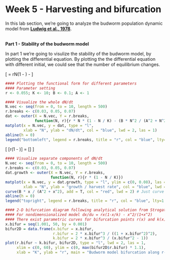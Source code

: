 # Week 5 - Harvesting and bifurcation{-} 

In this lab section, we're going to analyze the budworm population dynamic model from [**Ludwig et al., 1978**](https://doi.org/10.2307/3939).

<br>
**Part 1 - Stability of the budworm model**

In part 1 we're going to visulize the stability of the budworm model, by plotting the differential equation. By plotting the the differential equation with different initial, we could see that the number of equilibrium changes. 

\[
\dfrac{dN}{dt} = rN(1 - \dfrac{N}{K}) - \dfrac{BN^2}{A^2 + N^2}
\]

```r
#### Plotting the functional form for different parameters
#### Parameter setting
r <- 0.055; K <- 10; B <- 0.1; A <- 1

#### Visualize the whole dN/dt
N.vec <- seq(from = 0, to = 10, length = 500)
r.breaks <- c(0.03, 0.05, 0.07)
dat <- outer(X = N.vec, Y = r.breaks,
             function(N, r){r * N * (1 - N / K) - (B * N^2 / (A^2 + N^2))})
matplot(x = N.vec, y = dat, type = "l", 
        xlab = "N", ylab = "dN/dt", col = "blue", lwd = 2, las = 1)
abline(h = 0)
legend("bottomleft", legend = r.breaks, title = "r", col = "blue", lty=1:3, lwd = 2)
```
\[
\dfrac{dN}{dt}[r(1 - \dfrac{N}{K})] = \dfrac{dN}{dt}[\dfrac{BN^2}{A^2 + N^2}]
\]
```r
#### Visualize separate components of dN/dt
N.vec <- seq(from = 0, to = 10, length = 500)
r.breaks <- c(0.03, 0.05, 0.07)
dat.growth <- outer(X = N.vec, Y = r.breaks,
                    function(N, r){r * (1 - N / K)}) 
matplot(x = N.vec, y = dat.growth, type = "l", ylim = c(0, 0.08), las = 1, 
        xlab = "N", ylab = "growth / harvest rate", col = "blue", lwd = 2)
curve(B * x / (A^2 + x^2), add = T, col = "red", lwd = 2) # Just curve since its the same line, and note variable notation change
abline(h = 0)
legend("topright", legend = r.breaks, title = "r", col = "blue", lty=1:3, lwd = 2)

#### 2-D bifurcation diagram following analytical solution from Strogatz
#### For nondimensionalized model dx/du = rx(1-x/k) - x^2/(1+x^2)
#### There exist parametric curves for bifurcation points r(x) and k(x)
x.bifur = seq(1.001, 50, by = 0.001)
bifur2D = data.frame(x.bifur = x.bifur, 
                     r.bifur = 2 * x.bifur^3 / ((1 + x.bifur^2)^2),
                     k.bifur = 2 * x.bifur^3 / (x.bifur^2 - 1))
plot(r.bifur ~ k.bifur, bifur2D, type = "l", lwd = 2, las = 1, 
     xlim = c(0, 60), ylim = c(0, max(bifur2D$r.bifur) * 1.1), 
     xlab = "K", ylab = "r", main = "Budworm model bifurcation along r-k space")
```

<!-- **Part 2 - Using "deSolve" function "ode" to brute-force stable solution** -->
<!-- ```{r} -->
<!-- #### Budworm model for deSolve -->
<!-- BudwormODE <- function(times, state, parms) { -->
<!--   with(as.list(c(state, parms)), { -->
<!--     dN_dt = r * N * (1 - N / K) - (B * N^2 / (A^2 + N^2)) -->
<!--     return(list(c(dN_dt)))   -->
<!--   }) -->
<!-- } -->

<!-- ### Parameters setting -->
<!-- times <- seq(0, 10000, by = 10)  -->
<!-- state <- c(N = 10)  -->

<!-- #### Bifurcation diagram for r -- the forward branch -->
<!-- ### Set first forward simulation and saving space -->
<!-- r.vec.forward <- seq(0.01, 0.07, by = 0.00001) -->
<!-- parms <- c(r = r.vec.forward[1], K = 10, B = 0.1, A = 1)   -->
<!-- temp <- deSolve::ode(func = BudwormODE, times = times, y = state, parms = parms) -->
<!-- forward <- matrix(rep(unname(c(r.vec.forward[1], temp[length(times), 2])), length(r.vec.forward)), -->
<!--                   nrow = length(r.vec.forward), ncol = 2, byrow = T) -->

<!-- ## Run across forward vector, using previous step equilibrium as new initial state -->
<!-- for(i in 2:length(r.vec.forward)){ -->
<!--   state <- c(N = forward[i-1, 2])   -->
<!--   parms <- c(r = r.vec.forward[i], K = 10, B = 0.1, A = 1)  -->
<!--   temp <- deSolve::ode(func = BudwormODE, times = times, y = state, parms = parms) -->
<!--   forward[i, ] = unname(c(r.vec.forward[i], temp[length(times), 2])) -->
<!-- } -->

<!-- #### Bifurcation diagram for r -- the backward branch -->
<!-- ## Set first backward simulation and saving space -->
<!-- r.vec.backward <- rev(r.vec.forward) -->
<!-- parms <- c(r = r.vec.backward[1], K = 10, B = 0.1, A = 1)   -->
<!-- temp <- deSolve::ode(func = BudwormODE, times = times, y = state, parms = parms) -->
<!-- backward <- matrix(rep(unname(c(r.vec.backward[1], temp[length(times), 2])), length(r.vec.backward)), -->
<!--                    nrow = length(r.vec.backward), ncol = 2, byrow = T) -->

<!-- ## Run across backward vector, using previous step equilibrium as new initial state -->
<!-- for(i in 2:length(r.vec.backward)){ -->
<!--   state <- c(N = backward[i-1, 2])   -->
<!--   parms <- c(r = r.vec.backward[i], K = 10, B = 0.1, A = 1)  -->
<!--   temp <- deSolve::ode(func = BudwormODE, times = times, y = state, parms = parms) -->
<!--   backward[i, ] = unname(c(r.vec.backward[i], temp[length(times), 2])) -->
<!-- } -->

<!-- #### Plot both forward and backward branch -->
<!-- plot(forward[, 1], forward[, 2], -->
<!--      xlim = range(r.vec.forward), ylim = c(0, 10), las = 1, pch = 15, col = "darkblue",   -->
<!--      xlab = "r", ylab = "Equilibrium density, N*", main = "Budworm model bifurcation along r") -->
<!-- points(backward[, 1], backward[, 2], pch = 15, col = "darkblue") -->
<!-- ``` -->

<!-- ```{r} -->
<!-- #### Stability of the budworm model, as a function of its parameters -->
<!-- #### Using "rootSolve" function "gradient" and "uniroot.all"  -->
<!-- #### Works best for simple models and those with known solutions -->
<!-- ######################################################################################################################## -->
<!-- #### Load package and parameter setting -->
<!-- require(rootSolve)  -->
<!-- r <- 0.055 -->
<!-- K <- 10 -->
<!-- B <- 0.1 -->
<!-- A <- 1 -->

<!-- #### Spruce budworm model for rootSolve -->
<!-- Budworm <- function(N, r = 0.055, K = 10){ -->
<!--   r * N * (1 - N / K) - (B * N^2 / (A^2 + N^2)) -->
<!-- }  -->

<!-- #### Function of root stability   -->
<!-- Stability <- function(r = 0.055, K = 10){ -->
<!--   equilibrium <- uniroot.all(f = Budworm, interval = c(0, K), r = r, K = K) # finds all roots -->
<!--   lambda <- vector(mode = "numeric", length = length(equilibrium)) -->
<!--   for(i in 1:length(equilibrium)){ -->
<!--     lambda[i] <- sign(gradient(f = Budworm, x = equilibrium[i], r = r, K = K )) -->
<!--   } -->
<!--   return(list(Equilibrium = equilibrium,  -->
<!--               Lambda = lambda)) -->
<!-- } -->

<!-- #### Bifurcation diagram for r -->
<!-- r.vec <- seq(0.01, 0.07, by = 0.0001) -->

<!-- ## Create plotting frame -->
<!-- plot(0, xlim = range(r.vec), ylim = c(0, 10), type = "n", las = 1,  -->
<!--      xlab = "r", ylab = "Equilibrium density, N*", main = "Budworm model bifurcation along r") -->
<!-- legend("topleft", pch = 15, pt.cex = 2, c("stable", "unstable"), -->
<!--        col = c("darkblue", "lightblue")) -->

<!-- ## Calculate number of roots and stability across range or r -->
<!-- for(r in r.vec){ -->
<!--   temp <- Stability(r = r)  -->
<!--   points(x = rep(r, length(temp$Equilibrium)),  -->
<!--          y = temp$Equilibrium,  -->
<!--          pch = 15, col = ifelse(temp$Lambda == -1, "darkblue", "lightblue")) -->
<!-- } -->

<!-- #### Bifurcation diagram for K -->
<!-- K.vec <- seq(0.1, 14, by = 0.01) -->

<!-- ## Create plotting frame -->
<!-- plot(0, xlim = range(K.vec), ylim = c(0, 14), type = "n", las = 1,  -->
<!--      xlab = "K", ylab = "Equilibrium density, N*", main = "Budworm model bifurcation along K") -->
<!-- legend("topleft", pch = 15, pt.cex = 2, c("stable", "unstable"), -->
<!--        col = c("darkblue", "lightblue")) -->

<!-- ## Calculate number of roots and stability across range or r -->
<!-- for(K in K.vec){ -->
<!--   temp <- Stability(K = K)  -->
<!--   points(x = rep(K, length(temp$Equilibrium)),  -->
<!--          y = temp$Equilibrium,  -->
<!--          pch = 15, col = ifelse(temp$Lambda == -1, "darkblue", "lightblue")) -->
<!-- } -->
<!-- ``` -->
<!-- Take a look a this [**website**](https://www.math.ksu.edu/~albin/teaching/math340_fall2018/slides/03_bifurcations.html) if your interested in more details of bifurcation. -->
